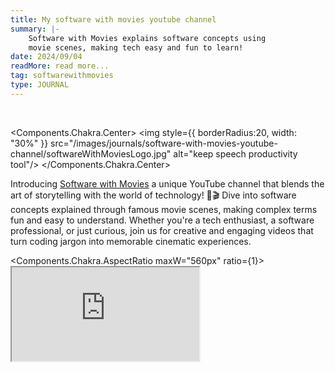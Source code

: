 ```yaml
---
title: My software with movies youtube channel
summary: |-
    Software with Movies explains software concepts using
    movie scenes, making tech easy and fun to learn!
date: 2024/09/04
readMore: read more...
tag: softwarewithmovies
type: JOURNAL
---
```


<br/>

<Components.Chakra.Center>
    <img style={{
        borderRadius:20,
        width: "30%"
    }} src="/images/journals/software-with-movies-youtube-channel/softwareWithMoviesLogo.jpg" alt="keep speech productivity tool"/>
</Components.Chakra.Center>

Introducing [Software with Movies](https://www.youtube.com/@softwarewithmovies) a unique
YouTube channel that blends the
art of storytelling with the world of technology! 🚀🎬
Dive into software concepts explained through famous movie scenes,
making complex terms fun and easy to understand.
Whether you're a tech enthusiast, a software professional,
or just curious, join us for creative and engaging videos
that turn coding jargon into memorable cinematic experiences.


<Components.Chakra.AspectRatio maxW="560px" ratio={1}>
    <iframe
        title="naruto"
        src="https://youtube.com/embed/e2uWG35YqRw"
        allowFullScreen
    />
</Components.Chakra.AspectRatio>


[Subscribe now](https://www.youtube.com/@softwarewithmovies) and watch as software meets the silver screen!